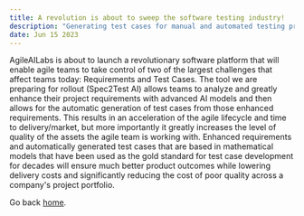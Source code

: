 ```yaml
---
title: A revolution is about to sweep the software testing industry!
description: "Generating test cases for manual and automated testing projects is about to be revolutionized with the latest in AI learning models specifically designed for software testing."
date: Jun 15 2023
---
```


AgileAILabs is about to launch a revolutionary software platform that will enable agile teams to take control of two of the largest challenges that affect teams today: Requirements and Test Cases. The tool we are preparing for rollout (Spec2Test AI) allows teams to analyze and greatly enhance their project requirements with advanced AI models and then allows for the automatic generation of test cases from those enhanced requirements. This results in an acceleration of the agile lifecycle and time to delivery/market, but more importantly it greatly increases the level of quality of the assets the agile team is working with. Enhanced requirements and automatically generated test cases that are based in mathematical models that have been used as the gold standard for test case development for decades will ensure much better product outcomes while lowering delivery costs and significantly reducing the cost of poor quality across a company's project portfolio.

Go back [home](/).

